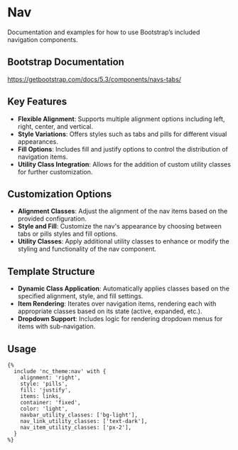# Nav

Documentation and examples for how to use Bootstrap’s included navigation components.

## Bootstrap Documentation

https://getbootstrap.com/docs/5.3/components/navs-tabs/

## Key Features

- **Flexible Alignment**: Supports multiple alignment options including left, right, center, and vertical.
- **Style Variations**: Offers styles such as tabs and pills for different visual appearances.
- **Fill Options**: Includes fill and justify options to control the distribution of navigation items.
- **Utility Class Integration**: Allows for the addition of custom utility classes for further customization.

## Customization Options

- **Alignment Classes**: Adjust the alignment of the nav items based on the provided configuration.
- **Style and Fill**: Customize the nav's appearance by choosing between tabs or pills styles and fill options.
- **Utility Classes**: Apply additional utility classes to enhance or modify the styling and functionality of the nav component.

## Template Structure

- **Dynamic Class Application**: Automatically applies classes based on the specified alignment, style, and fill settings.
- **Item Rendering**: Iterates over navigation items, rendering each with appropriate classes based on its state (active, expanded, etc.).
- **Dropdown Support**: Includes logic for rendering dropdown menus for items with sub-navigation.

## Usage

```twig
{%
  include 'nc_theme:nav' with {
    alignment: 'right',
    style: 'pills',
    fill: 'justify',
    items: links,
    container: 'fixed',
    color: 'light',
    navbar_utility_classes: ['bg-light'],
    nav_link_utility_classes: ['text-dark'],
    nav_item_utility_classes: ['px-2'],
  }
%}
```
